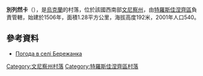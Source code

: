 {{coord|48|23|27|N|29|11|27|E|scale:30000|display=title}}

'''別列然卡'''（{{lang-uk|Бережанка}}），是[[烏克蘭|烏克蘭]]的村落，位於該國西南部[[文尼察州|文尼察州]]，由[[特羅斯佳涅齊區|特羅斯佳涅齊區]]負責管轄，始建於1506年，面積1.28平方公里，海拔高度192米，2001年人口540。

==參考資料==
* [http://weather.in.ua/ua/vinnickaja/887 Погода в селі Бережанка]{{Wayback|url=http://weather.in.ua/ua/vinnickaja/887 |date=20160305211055 }}

[[Category:文尼察州村落|Category:文尼察州村落]]
[[Category:特羅斯佳涅齊區村落|Category:特羅斯佳涅齊區村落]]


{{Vinnytsia-geo-stub}}